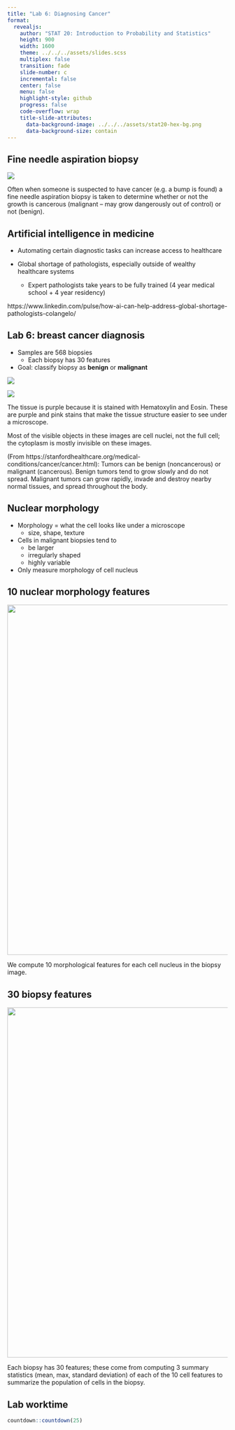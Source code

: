 ```yaml
---
title: "Lab 6: Diagnosing Cancer"
format:
  revealjs:
    author: "STAT 20: Introduction to Probability and Statistics"
    height: 900
    width: 1600
    theme: ../../../assets/slides.scss
    multiplex: false
    transition: fade
    slide-number: c
    incremental: false
    center: false
    menu: false
    highlight-style: github
    progress: false
    code-overflow: wrap
    title-slide-attributes:
      data-background-image: ../../../assets/stat20-hex-bg.png
      data-background-size: contain
---
```



## Fine needle aspiration biopsy

![](images/fine-needle-aspiration-biopsy.png){fig-align=center heigh=1000}

:::{.notes}
Often when someone is suspected to have cancer (e.g. a bump is found) a fine needle aspiration biopsy is taken to determine whether or not the growth is cancerous (malignant -- may grow dangerously out of control) or not (benign).
:::


<!-- https://www.medicinenet.com/fine-needle_aspiration_biopsy_of_the_thyroid/article.htm -->


## Artificial intelligence in medicine

- Automating certain diagnostic tasks can increase access to healthcare

- Global shortage of pathologists, especially outside of wealthy healthcare systems
    - Expert pathologists take years to be fully trained (4 year medical school + 4 year residency)


:::{.notes}
https://www.linkedin.com/pulse/how-ai-can-help-address-global-shortage-pathologists-colangelo/
:::



## Lab 6: breast cancer diagnosis  {.scrollable}

- Samples are 568 biopsies
    - Each biopsy has 30 features 
- Goal: classify biopsy as **benign** or **malignant**


::: {layout-ncol=2}

![](images/benign_fna.png){}

![](images/malignant_fna.png){}
:::


:::{.notes}
The tissue is purple because it is stained with Hematoxylin and Eosin. These are purple and pink stains that make the tissue structure easier to see under a microscope.

Most of the visible objects in these images are cell nuclei, not the full cell; the cytoplasm is mostly invisible on these images.

(From https://stanfordhealthcare.org/medical-conditions/cancer/cancer.html): Tumors can be benign (noncancerous) or malignant (cancerous). Benign tumors tend to grow slowly and do not spread. Malignant tumors can grow rapidly, invade and destroy nearby normal tissues, and spread throughout the body.
:::



## Nuclear morphology


- Morphology = what the cell looks like under a microscope
    - size, shape, texture

- Cells in malignant biopsies tend to
    - be larger
    - irregularly shaped
    - highly variable

- Only measure morphology of cell nucleus

## 10 nuclear morphology features


![](images/cell_features.png){fig-align=center height=800}

:::{.notes}
We compute 10 morphological features for each cell nucleus in the biopsy image.
:::



## 30 biopsy features

![](images/biopsy_features.png){fig-align=center height=800}


:::{.notes}
Each biopsy has 30 features; these come from computing 3 summary statistics (mean, max, standard deviation) of each of the 10 cell features to summarize the population of cells in the biopsy.
:::

## Lab worktime

```r
countdown::countdown(25)
```

